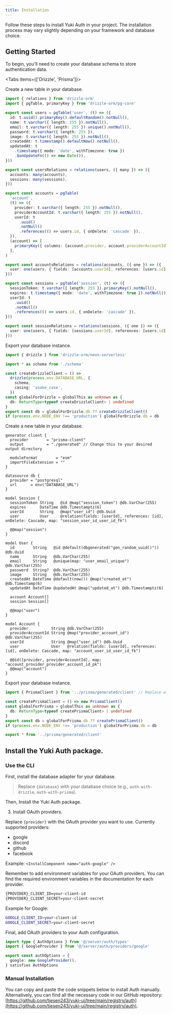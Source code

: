 ```yaml
---
title: Installation
---
```



Follow these steps to install Yuki Auth in your project. The installation process may vary slightly depending on your framework and database choice.

## Getting Started

To begin, you'll need to create your database schema to store authentication data.

<Tabs items={['Drizzle', 'Prisma']}>

<Tab value="Drizzle">

<Steps>

<Step>
Create a new table in your database.

```ts title="server/db/schema.ts"
import { relations } from 'drizzle-orm'
import { pgTable, primaryKey } from 'drizzle-orm/pg-core'

export const users = pgTable('user', (t) => ({
  id: t.uuid().primaryKey().defaultRandom().notNull(),
  name: t.varchar({ length: 255 }).notNull(),
  email: t.varchar({ length: 255 }).unique().notNull(),
  password: t.varchar({ length: 255 }),
  image: t.varchar({ length: 255 }).notNull(),
  createdAt: t.timestamp().defaultNow().notNull(),
  updatedAt: t
    .timestamp({ mode: 'date', withTimezone: true })
    .$onUpdateFn(() => new Date()),
}))

export const usersRelations = relations(users, ({ many }) => ({
  accounts: many(accounts),
  sessions: many(sessions),
}))

export const accounts = pgTable(
  'account',
  (t) => ({
    provider: t.varchar({ length: 255 }).notNull(),
    providerAccountId: t.varchar({ length: 255 }).notNull(),
    userId: t
      .uuid()
      .notNull()
      .references(() => users.id, { onDelete: 'cascade' }),
  }),
  (account) => [
    primaryKey({ columns: [account.provider, account.providerAccountId] }),
  ],
)

export const accountsRelations = relations(accounts, ({ one }) => ({
  user: one(users, { fields: [accounts.userId], references: [users.id] }),
}))

export const sessions = pgTable('session', (t) => ({
  sessionToken: t.varchar({ length: 255 }).primaryKey().notNull(),
  expires: t.timestamp({ mode: 'date', withTimezone: true }).notNull(),
  userId: t
    .uuid()
    .notNull()
    .references(() => users.id, { onDelete: 'cascade' }),
}))

export const sessionRelations = relations(sessions, ({ one }) => ({
  user: one(users, { fields: [sessions.userId], references: [users.id] }),
}))
```

</Step>

<Step>
Export your database instance.

```ts title="server/db/index.ts"
import { drizzle } from 'drizzle-orm/neon-serverless'

import * as schema from './schema'

const createDrizzleClient = () =>
  drizzle(process.env.DATABASE_URL, {
    schema,
    casing: 'snake_case',
  })
const globalForDrizzle = globalThis as unknown as {
  db: ReturnType<typeof createDrizzleClient> | undefined
}
export const db = globalForDrizzle.db ?? createDrizzleClient()
if (process.env.NODE_ENV !== 'production') globalForDrizzle.db = db
```

</Step>

</Steps>

</Tab>

<Tab value="Prisma">

<Steps>

<Step>
Create a new table in your database.

```prisma title="prisma/schema.prisma"
generator client {
  provider        = "prisma-client"
  output          = "./generated" // Change this to your desired output directory

  moduleFormat        = "esm"
  importFileExtension = ""
}

datasource db {
  provider = "postgresql"
  url      = env("DATABASE_URL")
}

model Session {
  sessionToken String   @id @map("session_token") @db.VarChar(255)
  expires      DateTime @db.Timestamptz(6)
  userId       String   @map("user_id") @db.Uuid
  user         User     @relation(fields: [userId], references: [id], onDelete: Cascade, map: "session_user_id_user_id_fk")

  @@map("session")
}

model User {
  id        String   @id @default(dbgenerated("gen_random_uuid()")) @db.Uuid
  name      String   @db.VarChar(255)
  email     String   @unique(map: "user_email_unique") @db.VarChar(255)
  password  String?  @db.VarChar(255)
  image     String   @db.VarChar(255)
  createdAt DateTime @default(now()) @map("created_at") @db.Timestamp(6)
  updatedAt DateTime @updatedAt @map("updated_at") @db.Timestamptz(6)

  account Account[]
  session Session[]

  @@map("user")
}

model Account {
  provider          String @db.VarChar(255)
  providerAccountId String @map("provider_account_id") @db.VarChar(255)
  userId            String @map("user_id") @db.Uuid
  user              User   @relation(fields: [userId], references: [id], onDelete: Cascade, map: "account_user_id_user_id_fk")

  @@id([provider, providerAccountId], map: "account_provider_provider_account_id_pk")
  @@map("account")
}
```

</Step>

<Step>
Export your database instance.

```ts title="server/db.ts
import { PrismaClient } from '../prisma/generated/client' // Replace with your actual path to the generated Prisma client

const createPrismaClient = () => new PrismaClient()
const globalForPrisma = globalThis as unknown as {
  db: ReturnType<typeof createPrismaClient> | undefined
}
export const db = globalForPrisma.db ?? createPrismaClient()
if (process.env.NODE_ENV !== 'production') globalForPrisma.db = db

export * from '../prisma/generated/client'
```

</Step>

</Steps>

</Tab>

</Tabs>

## Install the Yuki Auth package.

### Use the CLI

First, install the database adapter for your database.

<InstallComponent name="auth-with-{database}" />

> Replace `{database}` with your database choice (e.g., `auth-with-drizzle`, `auth-with-prisma`).

Then, Install the Yuki Auth package.

<InstallComponent name="auth" />

3. Install OAuth providers.

<InstallComponent name="auth-{provider}" />

Replace `{provider}` with the OAuth provider you want to use. Currently supported providers:

- google
- discord
- github
- facebook

Example: `<InstallComponent name="auth-google" />`

<Callout>
Remember to add environment variables for your OAuth providers. You can find the required environment variables in the documentation for each provider.

```bash
{PROVIDER}_CLIENT_ID=your-client-id
{PROVIDER}_CLIENT_SECRET=your-client-secret
```

Example for Google:

```bash
GOOGLE_CLIENT_ID=your-client-id
GOOGLE_CLIENT_SECRET=your-client-secret
```

</Callout>

Final, add OAuth providers to your Auth configuration.

```ts title="server/auth/config.ts"
import type { AuthOptions } from '@/server/auth/types'
import { GoogleProvider } from '@/server/auth/providers/google'

export const authOptions = {
  google: new GoogleProvider(),
} satisfies AuthOptions
```

### Manual Installation

You can copy and paste the code snippets below to install Auth manually. Alternatively, you can find all the necessary code in our GitHub repository: [https://github.com/tiesen243/yuki-ui/tree/main/registry/auth](https://github.com/tiesen243/yuki-ui/tree/main/registry/auth).

